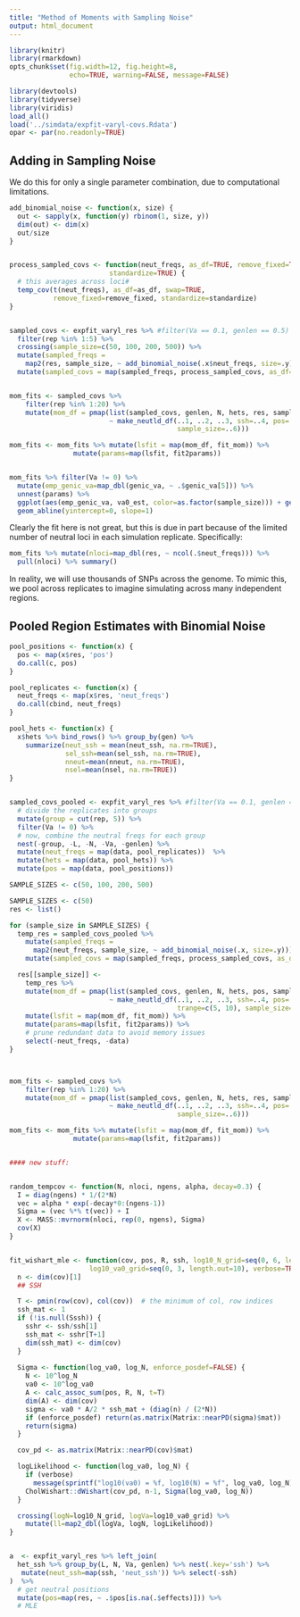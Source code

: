 ```yaml
---
title: "Method of Moments with Sampling Noise"
output: html_document
---
```


```r
library(knitr)
library(rmarkdown)
opts_chunk$set(fig.width=12, fig.height=8, 
               echo=TRUE, warning=FALSE, message=FALSE)
```

```r

library(devtools)
library(tidyverse)
library(viridis)
load_all()
load('../simdata/expfit-varyl-covs.Rdata')
opar <- par(no.readonly=TRUE)

```

## Adding in Sampling Noise

We do this for only a single parameter combination, due to computational
limitations.

```r

add_binomial_noise <- function(x, size) {
  out <- sapply(x, function(y) rbinom(1, size, y))
  dim(out) <- dim(x)
  out/size
}


process_sampled_covs <- function(neut_freqs, as_df=TRUE, remove_fixed=TRUE,
                         standardize=TRUE) {
  # this averages across loci#
  temp_cov(t(neut_freqs), as_df=as_df, swap=TRUE,
           remove_fixed=remove_fixed, standardize=standardize)
}


sampled_covs <- expfit_varyl_res %>% #filter(Va == 0.1, genlen == 0.5) %>% 
  filter(rep %in% 1:5) %>%
  crossing(sample_size=c(50, 100, 200, 500)) %>%
  mutate(sampled_freqs =  
    map2(res, sample_size, ~ add_binomial_noise(.x$neut_freqs, size=.y))) %>%
  mutate(sampled_covs = map(sampled_freqs, process_sampled_covs, as_df=FALSE))


mom_fits <- sampled_covs %>% 
    filter(rep %in% 1:20) %>%
    mutate(mom_df = pmap(list(sampled_covs, genlen, N, hets, res, sample_size), 
                         ~ make_neutld_df(..1, ..2, ..3, ssh=..4, pos=..5$pos, trange=c(5, 10), 
                                          sample_size=..6))) 

mom_fits <- mom_fits %>% mutate(lsfit = map(mom_df, fit_mom)) %>%
                mutate(params=map(lsfit, fit2params))


mom_fits %>% filter(Va != 0) %>% 
  mutate(emp_genic_va=map_dbl(genic_va, ~ .$genic_va[5])) %>%
  unnest(params) %>%
  ggplot(aes(emp_genic_va, va0_est, color=as.factor(sample_size))) + geom_point() + 
  geom_abline(yintercept=0, slope=1) 


```

Clearly the fit here is not great, but this is due in part because of the
limited number of neutral loci in each simulation replicate. Specifically:

```r

mom_fits %>% mutate(nloci=map_dbl(res, ~ ncol(.$neut_freqs))) %>% 
  pull(nloci) %>% summary()

```

In reality, we will use thousands of SNPs across the genome. To mimic this, we
pool across replicates to imagine simulating across many independent regions.

## Pooled Region Estimates with Binomial Noise

```r


pool_positions <- function(x) { 
  pos <- map(x$res, 'pos')
  do.call(c, pos)
}

pool_replicates <- function(x) { 
  neut_freqs <- map(x$res, 'neut_freqs')
  do.call(cbind, neut_freqs)
}

pool_hets <- function(x) {
  x$hets %>% bind_rows() %>% group_by(gen) %>%
    summarize(neut_ssh = mean(neut_ssh, na.rm=TRUE),
              sel_ssh=mean(sel_ssh, na.rm=TRUE),
              nneut=mean(nneut, na.rm=TRUE), 
              nsel=mean(nsel, na.rm=TRUE))
}


sampled_covs_pooled <- expfit_varyl_res %>% #filter(Va == 0.1, genlen == 0.5) %>% 
  # divide the replicates into groups
  mutate(group = cut(rep, 5)) %>% 
  filter(Va != 0) %>%
  # now, combine the neutral freqs for each group
  nest(-group, -L, -N, -Va, -genlen) %>% 
  mutate(neut_freqs = map(data, pool_replicates))  %>%
  mutate(hets = map(data, pool_hets)) %>%
  mutate(pos = map(data, pool_positions))

SAMPLE_SIZES <- c(50, 100, 200, 500)

SAMPLE_SIZES <- c(50)
res <- list()

for (sample_size in SAMPLE_SIZES) {
  temp_res = sampled_covs_pooled %>% 
    mutate(sampled_freqs =  
      map2(neut_freqs, sample_size, ~ add_binomial_noise(.x, size=.y))) %>%
    mutate(sampled_covs = map(sampled_freqs, process_sampled_covs, as_df=FALSE)) 

  res[[sample_size]] <- 
    temp_res %>% 
    mutate(mom_df = pmap(list(sampled_covs, genlen, N, hets, pos, sample_size), 
                         ~ make_neutld_df(..1, ..2, ..3, ssh=..4, pos=..5, 
                                          trange=c(5, 10), sample_size=..6))) %>%
    mutate(lsfit = map(mom_df, fit_mom)) %>%
    mutate(params=map(lsfit, fit2params)) %>%
    # prune redundant data to avoid memory issues
    select(-neut_freqs, -data)
}



mom_fits <- sampled_covs %>% 
    filter(rep %in% 1:20) %>%
    mutate(mom_df = pmap(list(sampled_covs, genlen, N, hets, res, sample_size), 
                         ~ make_neutld_df(..1, ..2, ..3, ssh=..4, pos=..5$pos, trange=c(5, 10), 
                                          sample_size=..6))) 

mom_fits <- mom_fits %>% mutate(lsfit = map(mom_df, fit_mom)) %>%
                mutate(params=map(lsfit, fit2params))



```




```r

#### new stuff:


random_tempcov <- function(N, nloci, ngens, alpha, decay=0.3) {
  I = diag(ngens) * 1/(2*N)
  vec = alpha * exp(-decay*0:(ngens-1))
  Sigma = (vec %*% t(vec)) + I
  X <- MASS::mvrnorm(nloci, rep(0, ngens), Sigma)
  cov(X)
}


fit_wishart_mle <- function(cov, pos, R, ssh, log10_N_grid=seq(0, 6, length.out=10), 
                    log10_va0_grid=seq(0, 3, length.out=10), verbose=TRUE) {
  n <- dim(cov)[1]
  ## SSH 

  T <- pmin(row(cov), col(cov))  # the minimum of col, row indices
  ssh_mat <- 1
  if (!is.null(Sssh)) {
    sshr <- ssh/ssh[1]
    ssh_mat <- sshr[T+1] 
    dim(ssh_mat) <- dim(cov)
  }
 
  Sigma <- function(log_va0, log_N, enforce_posdef=FALSE) {
    N <- 10^log_N
    va0 <- 10^log_va0
    A <- calc_assoc_sum(pos, R, N, t=T)
    dim(A) <- dim(cov)
    sigma <- va0 * A/2 * ssh_mat + (diag(n) / (2*N))
    if (enforce_posdef) return(as.matrix(Matrix::nearPD(sigma)$mat))
    return(sigma)
  }

  cov_pd <- as.matrix(Matrix::nearPD(cov)$mat)

  logLikelihood <- function(log_va0, log_N) {
    if (verbose) 
      message(sprintf("log10(va0) = %f, log10(N) = %f", log_va0, log_N))
    CholWishart::dWishart(cov_pd, n-1, Sigma(log_va0, log_N))
  }

  crossing(logN=log10_N_grid, logVa=log10_va0_grid) %>%
    mutate(ll=map2_dbl(logVa, logN, logLikelihood))
}


a  <- expfit_varyl_res %>% left_join(
  het_ssh %>% group_by(L, N, Va, genlen) %>% nest(.key='ssh') %>%
   mutate(neut_ssh=map(ssh, 'neut_ssh')) %>% select(-ssh)
)  %>% 
  # get neutral positions
  mutate(pos=map(res, ~ .$pos[is.na(.$effects)])) %>%
  # MLE
  


```

